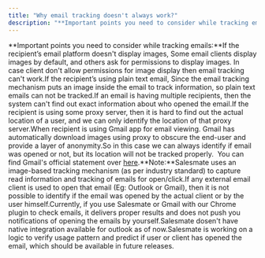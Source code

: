 ```yaml
---
title: "Why email tracking doesn't always work?"
description: "**Important points you need to consider while tracking emails:**If the recipient’s email platform doesn't display images, Some email clients display i..."
---
```


**Important points you need to consider while tracking emails:**If the recipient’s email platform doesn't display images, Some email clients display images by default, and others ask for permissions to display images. In case client don't allow permissions for image display then email tracking can't work.If the recipient’s using plain text email, Since the email tracking mechanism puts an image inside the email to track information, so plain text emails can not be tracked.If an email is having multiple recipients, then the system can't find out exact information about who opened the email.If the recipient is using some proxy server, then it is hard to find out the actual location of a user, and we can only identify the location of that proxy server.When recipient is using Gmail app for email viewing. Gmail has automatically download images using proxy to obscure the end-user and provide a layer of anonymity.So in this case we can always identify if email was opened or not, but its location will not be tracked properly.  You can find Gmail's official statement over [here](https://support.google.com/mail/answer/145919?hl=en).**Note:**Salesmate uses an image-based tracking mechanism (as per industry standard) to capture read information and tracking of emails for open/click.If any external email client is used to open that email (Eg: Outlook or Gmail), then it is not possible to identify if the email was opened by the actual client or by the user himself.Currently, if you use Salesmate or Gmail with our Chrome plugin to check emails, it delivers proper results and does not push you notifications of opening the emails by yourself.Salesmate dosen't have native integration available for outlook as of now.Salesmate is working on a logic to verify usage pattern and predict if user or client has opened the email, which should be available in future releases.
